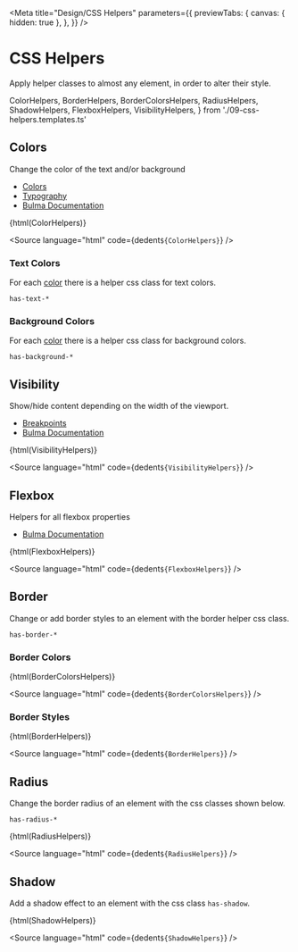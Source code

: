 
<Meta
  title="Design/CSS Helpers"
  parameters={{
    previewTabs: {
      canvas: { hidden: true },
    },
  }}
/>

# CSS Helpers

Apply helper classes to almost any element, in order to alter their style.

  ColorHelpers,
  BorderHelpers,
  BorderColorsHelpers,
  RadiusHelpers,
  ShadowHelpers,
  FlexboxHelpers,
  VisibilityHelpers,
} from './09-css-helpers.templates.ts'

## Colors

Change the color of the text and/or background

- [Colors](http://localhost:6006/?path=/story/design-colors--page)
- [Typography](http://localhost:6006/?path=/story/design-typography--page)
- [Bulma Documentation](https://bulma.io/documentation/helpers/color-helpers/)

<Canvas withSource="none">
  <bal-doc-app>{html(ColorHelpers)}</bal-doc-app>
</Canvas>

<Source
  language="html"
  code={dedent`
     ${ColorHelpers}
  `}
/>

### Text Colors

For each [color](http://localhost:6006/?path=/story/design-colors--page) there is a helper css class for text colors.

`has-text-*`

### Background Colors

For each [color](http://localhost:6006/?path=/story/design-colors--page) there is a helper css class for background colors.

`has-background-*`

## Visibility

Show/hide content depending on the width of the viewport.

- [Breakpoints](http://localhost:6006/?path=/docs/design-breakpoints--viewports)
- [Bulma Documentation](https://bulma.io/documentation/helpers/visibility-helpers/)

<Canvas withSource="none">
  <bal-doc-app>{html(VisibilityHelpers)}</bal-doc-app>
</Canvas>

<Source
  language="html"
  code={dedent`
     ${VisibilityHelpers}
  `}
/>

## Flexbox

Helpers for all flexbox properties

- [Bulma Documentation](https://bulma.io/documentation/helpers/flexbox-helpers/)

<Canvas withSource="none">
  <bal-doc-app>{html(FlexboxHelpers)}</bal-doc-app>
</Canvas>

<Source
  language="html"
  code={dedent`
     ${FlexboxHelpers}
  `}
/>

## Border

Change or add border styles to an element with the border helper css class.

`has-border-*`

### Border Colors

<Canvas withSource="none">
  <bal-doc-app>{html(BorderColorsHelpers)}</bal-doc-app>
</Canvas>

<Source
  language="html"
  code={dedent`
     ${BorderColorsHelpers}
  `}
/>

### Border Styles

<Canvas withSource="none">
  <bal-doc-app>{html(BorderHelpers)}</bal-doc-app>
</Canvas>

<Source
  language="html"
  code={dedent`
     ${BorderHelpers}
  `}
/>

## Radius

Change the border radius of an element with the css classes shown below.

`has-radius-*`

<Canvas withSource="none">
  <bal-doc-app>{html(RadiusHelpers)}</bal-doc-app>
</Canvas>

<Source
  language="html"
  code={dedent`
     ${RadiusHelpers}
  `}
/>

## Shadow

Add a shadow effect to an element with the css class `has-shadow`.

<Canvas withSource="none">
  <bal-doc-app>{html(ShadowHelpers)}</bal-doc-app>
</Canvas>

<Source
  language="html"
  code={dedent`
     ${ShadowHelpers}
  `}
/>

<bal-doc-github link="/stories/design/09-css-helpers.stories.mdx"></bal-doc-github>
